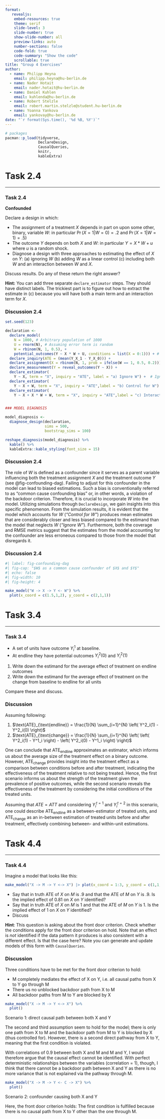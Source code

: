```yaml
---
format: 
   revealjs:
    embed-resources: true
    theme: serif
    slide-level: 3
    slide-number: true
    show-slide-number: all
    preview-links: auto
    number-sections: false
    code-fold: true
    code-summary: "Show the code"
    scrollable: true
title: "Group 4 Exercises"
author:
  - name: Philipp Heyna
    email: philipp.heyna@hu-berlin.de
  - name: Nader Hotait
    email: nader.hotait@hu-berlin.de
  - name: Daniel Kuhlen
    email: kuhlenda@hu-berlin.de
  - name: Robert Stelzle
    email: robert.martin.stelzle@student.hu-berlin.de
  - name: Yoanna Yankova
    email: yankovay@hu-berlin.de
date: "`r format(Sys.time(), '%d %B, %Y')`"
---
```


```r
# packages
pacman::p_load(tidyverse,
               DeclareDesign,
               CausalQueries,
               knitr,
               kableExtra)
```

# Task 2.4

---

::: {.callout-note icon=false collapse="true"}

### Task 2.4

**Confounded**

Declare a design in which:

* The assignment of a  treatment $X$ depends in part on upon some other, binary, variable $W$: in particular  $\Pr(X=1|W=0) = .2$ and $\Pr(X=1|W=1) = .5$)
* The outcome $Y$ depends on both $X$ and $W$: in particular $Y = X*W + u$ where $u$ is a random shock.
* Diagnose a design with three approaches to estimating the effect of $X$ on $Y$: (a) ignoring $W$ (b) adding $W$ as a linear control (c) including both $W$  and an interaction between $W$ and $X$. 

Discuss results. Do any of these return the right answer?

**Hint:** You can add three separate `declare_estimator` steps. They should have distinct labels. The trickiest part is to figure out how to extract the estimate in (c) because you will have both a main term and an interaction term for $X$.

:::


### Discussion 2.4

```r

set.seed(123)

declaration <- 
  declare_model(
    N = 1000, # Arbitrary population of 1000
    U = rnorm(N), # Assuming error term is random
    W = rbinom(N, 1, 0.5), +
    potential_outcomes(Y ~ X * W + U, conditions = list(X = 0:1))) + # Potential Outcomes as defined in task
  declare_inquiry(ATE = (mean(Y_X_1 - Y_X_0))) + 
  declare_assignment(X = rbinom(N, 1, prob = ifelse(W == 1, 0.5, 0.2))) + # Assignment conditional on W 
  declare_measurement(Y = reveal_outcomes(Y ~ X)) +
  declare_estimator(
    Y ~ X, term = "X", inquiry = "ATE", label = "a) Ignore W") +  # Ignoring W
  declare_estimator(
    Y ~ X + W, term = "X", inquiry = "ATE",label = "b) Control for W") + # Controlling for W
  declare_estimator(
    Y ~ X + X * W + W, term = "X", inquiry = "ATE",label = "c) Interaction") # Interaction


### MODEL DIAGNOSIS

model_diagnosis <-
  diagnose_design(declaration,
                  sims = 500,
                  bootstrap_sims = 100)

reshape_diagnosis(model_diagnosis) %>%
  kable() %>%
  kableExtra::kable_styling(font_size = 15)
```

### Discussion 2.4
The role of $W$ is defined as a confounder since it serves as a parent variable influencing both the treatment assignment $X$ and the treatment outcome $Y$ (see @fig-confounding-dag). Failing to adjust for this confounder in the model can lead to biased estimations. Such a bias is conventionally referred to as "common cause confounding bias" or, in other words, a violation of the backdoor criterion. Therefore, it is crucial to incorporate $W$ into the model. Utilizing simulations through `DeclareDesign`, we gain insights into this specific phenomenon. From the simulation results, it is evident that the model which accounts for $W$ (*"Control for W"*) produces mean estimates that are considerably closer and less biased compared to the estimand than the model that neglects $W$ (*"Ignore W"*). Furthermore, both the coverage and RMSE metrics suggest that the estimates from the model accounting for the confounder are less erroneous compared to those from the model that disregards it.

### Discussion 2.4

```r
#| label: fig-confounding-dag
#| fig-cap: "$W$ as a common cause confounder of $X$ and $Y$"
#| echo: false
#| fig-width: 10
#| fig-height: 4

make_model("W -> X -> Y <- W") %>%
  plot(x_coord = c(1.5,1,2), y_coord = c(2,1,1))
```

# Task 3.4

---

::: {.callout-note icon=false collapse="true"}

### Task 3.4
* A set of units have outcome $Y^1_i$ at baseline.
* At endline they have potential outcomes $Y^2_i(0)$ and  $Y^2_i(1)$


1. Write down the estimand for the average effect of treatment on endline outcomes
2. Write down the estimand for the average effect of treatment on the change from baseline to endline for all units

Compare these and discuss.
:::


### Discussion

Assuming following:

1. $\text{ATE}_{\text{endline}} = \frac{1}{N} \sum_{i=1}^{N} \left( Y^2_i(1) - Y^2_i(0) \right)$
2. $\text{ATE}_{\text{change}} = \frac{1}{N} \sum_{i=1}^{N} \left( \left( Y^2_i(1) - Y^1_i \right) - \left( Y^2_i(0) - Y^1_i \right) \right)$

One can conclude that $\text{ATE}_{\text{endline}}$ approximates an estimator, which informs us about the average size of the treatment effect on a binary outcome. However, $\text{ATE}_{\text{change}}$ provides insight into the treatment effect as a comparison between conditions before and after treatment, indicating the effectiveness of the treatment relative to not being treated. Hence, the first scenario informs us about the strength of the treatment given the prevalence of positive outcomes, while the second scenario reveals the effectiveness of the treatment by considering the initial conditions of the treated units.

Assuming that $ATE = ATT$ and considering  $Y^{t=1}_i$ and $Y^{t=2}_i$ in this scenario, one could describe $\text{ATE}_{\text{endline}}$ as a between-estimator of treated units, and $\text{ATE}_{\text{change}}$ as an in-between estimation of treated units before and after treatment, effectively combining between- and within-unit estimations.

# Task 4.4

---

::: {.callout-note icon=false collapse="true"}

### Task 4.4

Imagine a model that looks like this:

```r
make_model("X -> M -> Y <-> X") |> plot(x_coord = 1:3, y_coord = c(1,1,1))
```

* Say that in truth  ATE of  $X$ on $M$ is .9 and that the ATE of  $M$ on $Y$ is .9. Is the implied effect of 0.81 on $X$ on $Y$ identified?   
* Say that in truth  ATE of  $X$ on $M$ is 1 and that the ATE of  $M$ on $Y$ is 1. Is the implied effect of 1 on $X$ on $Y$ identified?   
* Discuss 

**Hint**: This question is asking about the front door criterion. Check whether the conditions apply for the front door criterion on hold. Note that an effect is *not* identified if the data pattern it produces is also consistent with a different effect. Is that the case here? Note you can generate and update models of this form with `CausalQueries`.
:::

### Discussion

Three conditions have to be met for the front door criterion to hold:

* M completely mediates the effect of X on Y, i.e. all causal paths from X to Y go through M
* There us no unblocked backdoor path from X to M
* All backdoor paths from M to Y are blocked by X

```r
make_model("X -> M -> Y <-> X") %>%
  plot()
```

Scenario 1: direct causal path between both X and Y

The second and third assumption seem to hold for the model; there is only one path from X to M and the backdoor path from M to Y is blocked by X (thus controlled for). However, there is a second direct pathway from X to Y, meaning that the first condition is violated. 

With correlations of 0.9 between both X and M and M and Y, I would therefore argue that the causal effect cannot be identified. With perfect deterministic relationships between the variables (correlation = 1), though, I think that there cannot be a backdoor path between X and Y as there is no more variance that is not explained via the pathway through M.

```r
make_model("X -> M -> Y <- C -> X") %>%
  plot()
```

Scenario 2: confounder causing both X and Y

Here, the front door criterion holds: The first condition is fulfilled because there is no causal path from X to Y other than the one through M.



